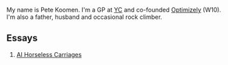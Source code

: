 <PageWrapper title="koomen.dev">

My name is Pete Koomen. I'm a GP at [YC](https://www.ycombinator.com/) and co-founded [Optimizely](https://www.optimizely.com/) (W10). I'm also a father, husband and occasional rock climber.

## Essays

1. [AI Horseless Carriages](/essays/horseless-carriages)

</PageWrapper>
